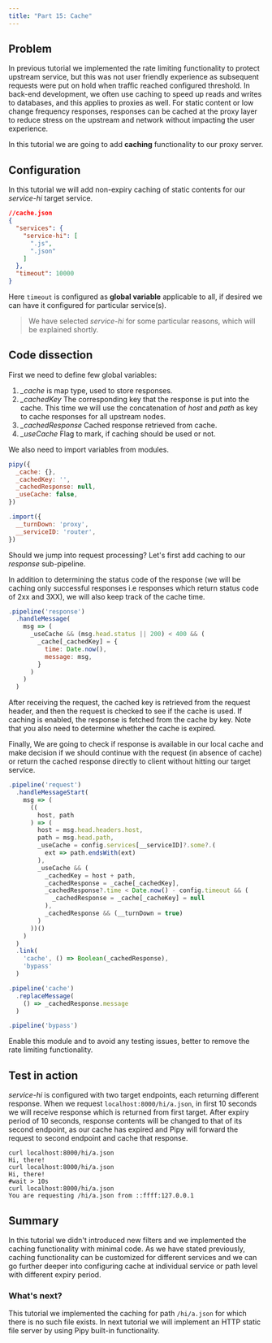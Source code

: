 ```yaml
---
title: "Part 15: Cache"
---
```


## Problem

In previous tutorial we implemented the rate limiting functionality to protect upstream service, but this was not user friendly experience as subsequent requests were put on hold when traffic reached configured threshold. In back-end development, we often use caching to speed up reads and writes to databases, and this applies to proxies as well. For static content or low change frequency responses, responses can be cached at the proxy layer to reduce stress on the upstream and network without impacting the user experience.

In this tutorial we are going to add **caching** functionality to our proxy server.

## Configuration

In this tutorial we will add non-expiry caching of static contents for our *service-hi* target service.

```json
//cache.json
{
  "services": {
    "service-hi": [
      ".js",
      ".json"
    ]
  },
  "timeout": 10000
}
```

Here `timeout` is configured as **global variable** applicable to all, if desired we can have it configured for particular service(s).

> We have selected *service-hi* for some particular reasons, which will be explained shortly.

## Code dissection

First we need to define few global variables:

1. *_cache* is map type, used to store responses.
2. *_cachedKey* The corresponding key that the response is put into the cache. This time we will use the concatenation of *host* and *path* as key to cache responses for all upstream nodes.
3. *_cachedResponse* Cached response retrieved from cache.
4. *_useCache* Flag to mark, if caching should be used or not.

We also need to import variables from modules.

```javascript
pipy({
  _cache: {},
  _cachedKey: '',
  _cachedResponse: null,
  _useCache: false,
})

.import({
  __turnDown: 'proxy',
  __serviceID: 'router',
})
```

Should we jump into request processing? Let's first add caching to our *response* sub-pipeline.

In addition to determining the status code of the response (we will be caching only successful responses i.e responses which return status code of  2xx and 3XX), we will also keep track of the cache time.

```javascript
.pipeline('response')
  .handleMessage(
    msg => (
      _useCache && (msg.head.status || 200) < 400 && (
        _cache[_cachedKey] = {
          time: Date.now(),
          message: msg,
        }
      )
    )
  )
```

After receiving the request, the cached key is retrieved from the request header, and then the request is checked to see if the cache is used. If caching is enabled, the response is fetched from the cache by key. Note that you also need to determine whether the cache is expired.

Finally, We are going to check if response is available in our local cache and make decision if we should continue with the request (in absence of cache) or return the cached response directly to client without hitting our target service.

```javascript
.pipeline('request')
  .handleMessageStart(
    msg => (
      ((
        host, path
      ) => (
        host = msg.head.headers.host,
        path = msg.head.path,
        _useCache = config.services[__serviceID]?.some?.(
          ext => path.endsWith(ext)
        ),
        _useCache && (
          _cachedKey = host + path,
          _cachedResponse = _cache[_cachedKey],
          _cachedResponse?.time < Date.now() - config.timeout && (
            _cachedResponse = _cache[_cacheKey] = null
          ),
          _cachedResponse && (__turnDown = true)
        )
      ))()
    )
  )
  .link(
    'cache', () => Boolean(_cachedResponse),
    'bypass'
  )

.pipeline('cache')
  .replaceMessage(
    () => _cachedResponse.message
  )

.pipeline('bypass')
```

Enable this module and to avoid any testing issues, better to remove the rate limiting functionality.

## Test in action

*service-hi* is configured with two target endpoints, each returning different response. When we request `localhost:8000/hi/a.json`, in first 10 seconds we will receive response which is returned from first target. After expiry period of 10 seconds, response contents will be changed to that of its second endpoint, as our cache has expired and Pipy will forward the request to second endpoint and cache that response.

```shell
curl localhost:8000/hi/a.json
Hi, there!
curl localhost:8000/hi/a.json
Hi, there!
#wait > 10s
curl localhost:8000/hi/a.json
You are requesting /hi/a.json from ::ffff:127.0.0.1
```

## Summary

In this tutorial we didn't introduced new filters and we implemented the caching functionality with minimal code. As we have stated previously, caching functionality can be customized for different services and we can go further deeper into configuring cache at individual service or path level with different expiry period.

### What's next?

This tutorial we implemented the caching for path `/hi/a.json` for which there is no such file exists. In next tutorial we will implement an HTTP static file server by using Pipy built-in functionality.
